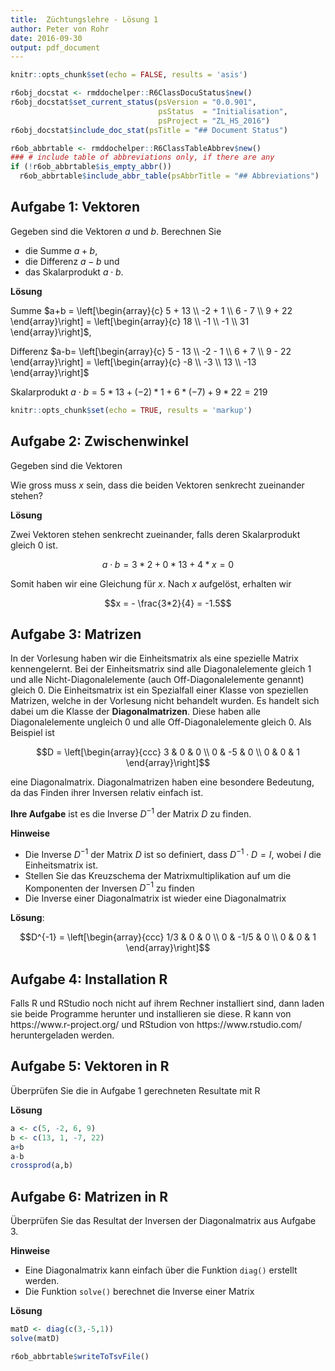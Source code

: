 ```yaml
---
title:  Züchtungslehre - Lösung 1
author: Peter von Rohr
date: 2016-09-30
output: pdf_document
---
```


```r
knitr::opts_chunk$set(echo = FALSE, results = 'asis')
```

```r
r6obj_docstat <- rmddochelper::R6ClassDocuStatus$new()
r6obj_docstat$set_current_status(psVersion = "0.0.901",
                                 psStatus  = "Initialisation",
                                 psProject = "ZL_HS_2016")
r6obj_docstat$include_doc_stat(psTitle = "## Document Status")
```


```r
r6ob_abbrtable <- rmddochelper::R6ClassTableAbbrev$new()
### # include table of abbreviations only, if there are any
if (!r6ob_abbrtable$is_empty_abbr())
  r6ob_abbrtable$include_abbr_table(psAbbrTitle = "## Abbreviations")
```

## Aufgabe 1: Vektoren

Gegeben sind die Vektoren $a$ und $b$. Berechnen Sie 

* die Summe $a+b$, 
* die Differenz $a-b$ und 
* das Skalarprodukt $a\cdot b$. 

\begin{center}
$a = \left[\begin{array}{c}
  5  \\ 
  -2 \\ 
  6  \\ 
  9  
  \end{array}\right]$, \hspace{2ex} 
$b = \left[\begin{array}{c}
  13  \\ 
  1 \\ 
  -7  \\ 
  22  
  \end{array}\right]$
\end{center}

__Lösung__

Summe $a+b = \left[\begin{array}{c}
  5 + 13 \\
 -2 + 1  \\
  6 - 7 \\
  9 + 22
  \end{array}\right] = \left[\begin{array}{c}
  18 \\
  -1 \\
  -1 \\
  31
  \end{array}\right]$, 
  
\vspace{2ex}  
Differenz $a-b= \left[\begin{array}{c}
  5 - 13 \\
 -2 - 1  \\
  6 + 7 \\
  9 - 22
  \end{array}\right] = \left[\begin{array}{c}
  -8 \\
  -3 \\
  13 \\
  -13
  \end{array}\right]$ 
  
\vspace{2ex}  
Skalarprodukt $a\cdot b = 5*13 + (-2) * 1 + 6 * (-7) + 9 * 22 = 219$

```r
knitr::opts_chunk$set(echo = TRUE, results = 'markup')
```

## Aufgabe 2: Zwischenwinkel

Gegeben sind die Vektoren 

\begin{center}
$a = \left[\begin{array}{c}
  3  \\ 
  0 \\ 
  4  
  \end{array}\right]$ und  
$b = \left[\begin{array}{c}
  2  \\ 
  13 \\ 
  x  
  \end{array}\right]$
\end{center}

Wie gross muss $x$ sein, dass die beiden Vektoren senkrecht zueinander stehen?

\pagebreak

__Lösung__

Zwei Vektoren stehen senkrecht zueinander, falls deren Skalarprodukt gleich $0$ ist. 

$$a\cdot b = 3 * 2 + 0 * 13 + 4 * x = 0$$

Somit haben wir eine Gleichung für $x$. Nach $x$ aufgelöst, erhalten wir 

$$x = - \frac{3*2}{4} = -1.5$$


## Aufgabe 3: Matrizen

In der Vorlesung haben wir die Einheitsmatrix als eine spezielle Matrix kennengelernt. Bei der Einheitsmatrix sind alle Diagonalelemente gleich $1$ und alle Nicht-Diagonalelemente (auch Off-Diagonalelemente genannt) gleich $0$. Die Einheitsmatrix ist ein Spezialfall einer Klasse von speziellen Matrizen, welche in der Vorlesung nicht behandelt wurden. Es handelt sich dabei um die Klasse der __Diagonalmatrizen__. Diese haben alle Diagonalelemente ungleich $0$ und alle Off-Diagonalelemente gleich $0$. Als Beispiel ist 

$$D = \left[\begin{array}{ccc}
   3  &  0  &  0 \\
   0  &  -5  &  0 \\
   0  &   0  &  1
 \end{array}\right]$$
 
eine Diagonalmatrix. Diagonalmatrizen haben eine besondere Bedeutung, da das Finden ihrer Inversen relativ einfach ist. 

__Ihre Aufgabe__ ist es die Inverse $D^{-1}$ der Matrix $D$ zu finden. 

__Hinweise__

* Die Inverse $D^{-1}$ der Matrix $D$ ist so definiert, dass $D^{-1} \cdot D = I$, wobei $I$ die Einheitsmatrix ist.
* Stellen Sie das Kreuzschema der Matrixmultiplikation auf um die Komponenten der Inversen $D^{-1}$ zu finden
* Die Inverse einer Diagonalmatrix ist wieder eine Diagonalmatrix


__Lösung__:

$$D^{-1} = \left[\begin{array}{ccc}
   1/3  &  0  &  0 \\
   0  &  -1/5  &  0 \\
   0  &   0  &  1
 \end{array}\right]$$



## Aufgabe 4: Installation R

Falls R und RStudio noch nicht auf ihrem Rechner installiert sind, dann laden sie beide Programme herunter und installieren sie diese. R kann von https://www.r-project.org/ und RStudion von https://www.rstudio.com/ heruntergeladen werden. 

\pagebreak

## Aufgabe 5: Vektoren in R

Überprüfen Sie die in Aufgabe 1 gerechneten Resultate mit R

__Lösung__

```r
a <- c(5, -2, 6, 9)
b <- c(13, 1, -7, 22)
a+b
a-b
crossprod(a,b)
```


## Aufgabe 6: Matrizen in R

Überprüfen Sie das Resultat der Inversen der Diagonalmatrix aus Aufgabe 3.

__Hinweise__

* Eine Diagonalmatrix kann einfach über die Funktion `diag()` erstellt werden.
* Die Funktion `solve()` berechnet die Inverse einer Matrix

__Lösung__

```r
matD <- diag(c(3,-5,1))
solve(matD)
```


```r
r6ob_abbrtable$writeToTsvFile()
```
<!-- END of document                 -- 
  -- Below this must not be anything -->
